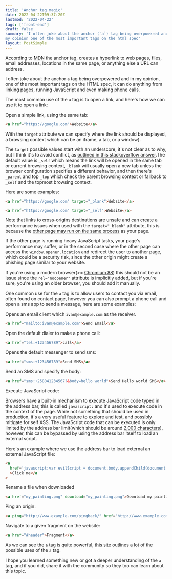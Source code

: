 ```yaml
---
title: 'Anchor tag magic'
date: 2022-04-22T09:37:20Z
lastmod: '2022-04-22'
tags: ['front-end']
draft: false
summary: 'I often joke about the anchor (`a`) tag being overpowered and in 
my opinion one of the most important tags on the html spec'
layout: PostSimple
---
```


According to [MDN](https://developer.mozilla.org/en-US/docs/Web/HTML/Element/a) the anchor tag,
creates a hyperlink to web pages, files, email addresses, locations in the same page, or anything else a URL can address.

I often joke about the anchor `a` tag being overpowered and
in my opinion, one of the most important tags on the HTML spec,
it can do anything from linking pages, running JavaScript
and even making phone calls.

The most common use of the `a` tag is to open a link, and here's how we can use it
to open a link:

Open a simple link, using the same tab:

```html
<a href="https://google.com">Website</a>
```

With the `target` attribute we can specify where the link should be displayed, a browsing context which
can be an iframe, a tab, or a window).

The `target` possible values start with an underscore, it's not clear as to why, but I think it's to avoid conflict,
as [outlined in this stackoverflow answer](https://stackoverflow.com/a/22290033/6670258).The default value is `_self`
which means the link will be opened in the same tab or current browsing context, `_blank` will usually open a new
tab unless the browser configuration specifies a different behavior, and then there's `_parent` and top `_top`
which check the parent browsing context or fallback to `_self` and the topmost browsing context.

Here are some examples:

```html
<a href="https://google.com" target="_blank">Website</a>
```

```html
<a href="https://google.com" target="_self">Website</a>
```

Note that links to cross-origins destinations are unsafe and can create a performance issues when used with
the `target="_blank"` attribute, this is because the [other page may run on the same process](https://web.dev/external-anchors-use-rel-noopener/) as your page.

If the other page is running heavy JavaScript tasks, your page's performance may suffer, or in the second case where the
other page can access the `window.opener.location` and redirect the user to another page, which could be a security risk,
since the other origin might create a phishing page similar to your website.

If you're using a modern browser(>= [Chromium 88](https://chromestatus.com/feature/6140064063029248)) this should not
be an issue since the `rel="noopener"` attribute is implicitly added, but if you're sure, you're using an older browser,
you should add it manually.

One common use for the `a` tag is to allow users to contact you via email, often found on contact page, however you can also prompt a phone call and
open a sms app to send a message, here are some examples:

Opens an email client which `ivan@example.com` as the receiver.

```html
<a href="mailto:ivan@example.com">Send Email</a>
```

Open the default dialer to make a phone call:

```html
<a href="tel:+123456789">call</a>
```

Opens the default messenger to send sms:

```html
<a href="sms:+123456789">Send SMS</a>
```

Send an SMS and specify the body:

```html
<a href="sms:+258841234567?&body=hello world">Send Hello world SMS</a>
```

Execute JavaScript code:

Browsers have a built-in mechanism to execute JavaScript code typed in the address bar,
this is called `javascript:` and it's used to execute code in the context of the page.
While not something that should be used in production, it's a very useful feature to explore
and test, and possibly mitigate for self XSS.
The JavaScript code that can be executed is only limited by the address bar limit(which should be around [2,000 characters](https://stackoverflow.com/questions/417142/what-is-the-maximum-length-of-a-url-in-different-browsers)),
however, this can be bypassed by using the address bar itself to load an external script.

Here's an example where we use the address bar to load external an external JavaScript file:

```html
<a
  href='javascript:var evilScript = document.body.appendChild(document.createElement("script")); evilScript.type = "text/javascript"; evilScript.src = "https://cdnjs.cloudflare.com/ajax/libs/vue/2.6.10/vue.esm.js"'
  >Click me</a
>
```

Rename a file when downloaded

```html
<a href="my_painting.png" download="my_painting.png">Download my painting</a>
```

Ping an origin:

```html
<a ping="http://www.example.com/pingback/" href="http://www.example.com/">Ping me</a>
```

Navigate to a given fragment on the website:

```html
<a href="#header">Fragment</a>
```

As we can see the `a` tag is quite powerful, [this site](https://anchors.vercel.app/) outlines a lot of the
possible uses of the `a` tag.

I hope you learned something new or got a deeper understanding of the `a` tag, and if you did, share it with the community so they too
can learn about this topic.

